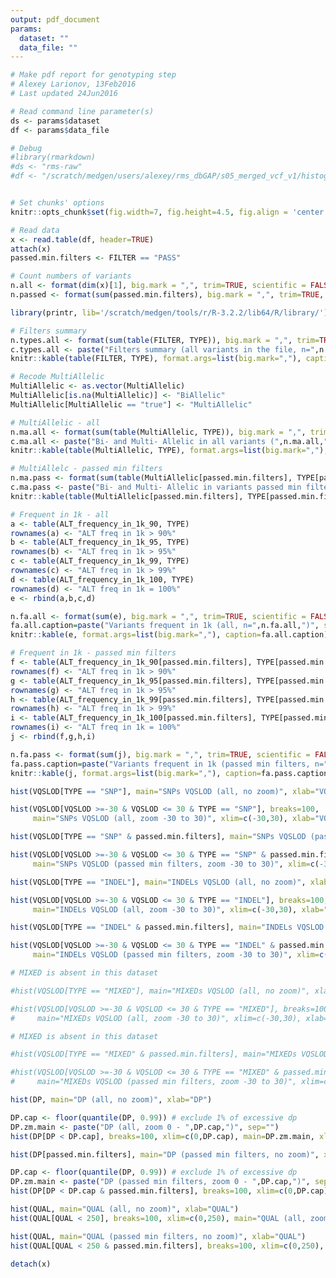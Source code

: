 ```yaml
---
output: pdf_document
params: 
  dataset: ""
  data_file: ""
---
```


```r

# Make pdf report for genotyping step
# Alexey Larionov, 13Feb2016
# Last updated 24Jun2016

# Read command line parameter(s)
ds <- params$dataset
df <- params$data_file

# Debug
#library(rmarkdown)
#ds <- "rms-raw"
#df <- "/scratch/medgen/users/alexey/rms_dbGAP/s05_merged_vcf_v1/histograms/rms_dbGAP_histograms_data.txt"


# Set chunks' options
knitr::opts_chunk$set(fig.width=7, fig.height=4.5, fig.align = 'center', echo=FALSE)

# Read data
x <- read.table(df, header=TRUE)
attach(x)
passed.min.filters <- FILTER == "PASS"

# Count numbers of variants
n.all <- format(dim(x)[1], big.mark = ",", trim=TRUE, scientific = FALSE)
n.passed <- format(sum(passed.min.filters), big.mark = ",", trim=TRUE, scientific = FALSE)

```

\begin{center} 
\fontsize{18}{26}\selectfont 
\textbf{`r ds`\\} 
\fontsize{12}{20}\selectfont 
\textbf{Total number of variants emitted by HC: `r n.all`\\} 
\fontsize{10}{16}\selectfont 
\textbf{Number of variants passed minimal filters: `r n.passed`\\}
\textbf{Minimal HC filter: QUAL > calling threshold (default 30, not emitted)\\}
\textbf{Minimal VQSR filter: VQSLOD > 0}
\end{center}

```r

library(printr, lib='/scratch/medgen/tools/r/R-3.2.2/lib64/R/library/')

# Filters summary
n.types.all <- format(sum(table(FILTER, TYPE)), big.mark = ",", trim=TRUE, scientific = FALSE)
c.types.all <- paste("Filters summary (all variants in the file, n=",n.types.all,")", sep ="")
knitr::kable(table(FILTER, TYPE), format.args=list(big.mark=","), caption=c.types.all)

# Recode MultiAllelic
MultiAllelic <- as.vector(MultiAllelic)
MultiAllelic[is.na(MultiAllelic)] <- "BiAllelic"
MultiAllelic[MultiAllelic == "true"] <- "MultiAllelic"

# MultiAllelic - all
n.ma.all <- format(sum(table(MultiAllelic, TYPE)), big.mark = ",", trim=TRUE, scientific = FALSE)
c.ma.all <- paste("Bi- and Multi- Allelic in all variants (",n.ma.all,")", sep ="")
knitr::kable(table(MultiAllelic, TYPE), format.args=list(big.mark=","), caption=c.ma.all)

# MultiAllelc - passed min filters
n.ma.pass <- format(sum(table(MultiAllelic[passed.min.filters], TYPE[passed.min.filters])), big.mark = ",", trim=TRUE, scientific = FALSE)
c.ma.pass <- paste("Bi- and Multi- Allelic in variants passed min filters (",n.ma.pass,")", sep ="")
knitr::kable(table(MultiAllelic[passed.min.filters], TYPE[passed.min.filters]), format.args=list(big.mark=","), caption=c.ma.pass)

# Frequent in 1k - all
a <- table(ALT_frequency_in_1k_90, TYPE)
rownames(a) <- "ALT freq in 1k > 90%"
b <- table(ALT_frequency_in_1k_95, TYPE)
rownames(b) <- "ALT freq in 1k > 95%"
c <- table(ALT_frequency_in_1k_99, TYPE)
rownames(c) <- "ALT freq in 1k > 99%"
d <- table(ALT_frequency_in_1k_100, TYPE)
rownames(d) <- "ALT freq in 1k = 100%"
e <- rbind(a,b,c,d)

n.fa.all <- format(sum(e), big.mark = ",", trim=TRUE, scientific = FALSE)
fa.all.caption=paste("Variants frequent in 1k (all, n=",n.fa.all,")", sep="")
knitr::kable(e, format.args=list(big.mark=","), caption=fa.all.caption)

# Frequent in 1k - passed min filters
f <- table(ALT_frequency_in_1k_90[passed.min.filters], TYPE[passed.min.filters])
rownames(f) <- "ALT freq in 1k > 90%"
g <- table(ALT_frequency_in_1k_95[passed.min.filters], TYPE[passed.min.filters])
rownames(g) <- "ALT freq in 1k > 95%"
h <- table(ALT_frequency_in_1k_99[passed.min.filters], TYPE[passed.min.filters])
rownames(h) <- "ALT freq in 1k > 99%"
i <- table(ALT_frequency_in_1k_100[passed.min.filters], TYPE[passed.min.filters])
rownames(i) <- "ALT freq in 1k = 100%"
j <- rbind(f,g,h,i)

n.fa.pass <- format(sum(j), big.mark = ",", trim=TRUE, scientific = FALSE)
fa.pass.caption=paste("Variants frequent in 1k (passed min filters, n=",n.fa.pass,")", sep="")
knitr::kable(j, format.args=list(big.mark=","), caption=fa.pass.caption)

```

\pagebreak

```r

hist(VQSLOD[TYPE == "SNP"], main="SNPs VQSLOD (all, no zoom)", xlab="VQSLOD")

hist(VQSLOD[VQSLOD >=-30 & VQSLOD <= 30 & TYPE == "SNP"], breaks=100, 
     main="SNPs VQSLOD (all, zoom -30 to 30)", xlim=c(-30,30), xlab="VQSLOD")

```

\pagebreak

```r

hist(VQSLOD[TYPE == "SNP" & passed.min.filters], main="SNPs VQSLOD (passed min filters, no zoom)", xlab="VQSLOD")

hist(VQSLOD[VQSLOD >=-30 & VQSLOD <= 30 & TYPE == "SNP" & passed.min.filters], breaks=100, 
     main="SNPs VQSLOD (passed min filters, zoom -30 to 30)", xlim=c(-30,30), xlab="VQSLOD")

```

\pagebreak

```r

hist(VQSLOD[TYPE == "INDEL"], main="INDELs VQSLOD (all, no zoom)", xlab="VQSLOD")

hist(VQSLOD[VQSLOD >=-30 & VQSLOD <= 30 & TYPE == "INDEL"], breaks=100, 
     main="INDELs VQSLOD (all, zoom -30 to 30)", xlim=c(-30,30), xlab="VQSLOD")

```

\pagebreak

```r
hist(VQSLOD[TYPE == "INDEL" & passed.min.filters], main="INDELs VQSLOD (passed min filters, no zoom)", xlab="VQSLOD")

hist(VQSLOD[VQSLOD >=-30 & VQSLOD <= 30 & TYPE == "INDEL" & passed.min.filters], breaks=25, 
     main="INDELs VQSLOD (passed min filters, zoom -30 to 30)", xlim=c(-30,30), xlab="VQSLOD")

```

\pagebreak

```r

# MIXED is absent in this dataset

#hist(VQSLOD[TYPE == "MIXED"], main="MIXEDs VQSLOD (all, no zoom)", xlab="VQSLOD")

#hist(VQSLOD[VQSLOD >=-30 & VQSLOD <= 30 & TYPE == "MIXED"], breaks=100, 
#     main="MIXEDs VQSLOD (all, zoom -30 to 30)", xlim=c(-30,30), xlab="VQSLOD")

```

\pagebreak

```r

# MIXED is absent in this dataset

#hist(VQSLOD[TYPE == "MIXED" & passed.min.filters], main="MIXEDs VQSLOD (passed min filters, no zoom)", xlab="VQSLOD")

#hist(VQSLOD[VQSLOD >=-30 & VQSLOD <= 30 & TYPE == "MIXED" & passed.min.filters], breaks=25, 
#     main="MIXEDs VQSLOD (passed min filters, zoom -30 to 30)", xlim=c(-30,30), xlab="VQSLOD")

```

\pagebreak

```r

hist(DP, main="DP (all, no zoom)", xlab="DP")

DP.cap <- floor(quantile(DP, 0.99)) # exclude 1% of excessive dp
DP.zm.main <- paste("DP (all, zoom 0 - ",DP.cap,")", sep="")
hist(DP[DP < DP.cap], breaks=100, xlim=c(0,DP.cap), main=DP.zm.main, xlab="DP")

```

\pagebreak

```r

hist(DP[passed.min.filters], main="DP (passed min filters, no zoom)", xlab="DP")

DP.cap <- floor(quantile(DP, 0.99)) # exclude 1% of excessive dp
DP.zm.main <- paste("DP (passed min filters, zoom 0 - ",DP.cap,")", sep="")
hist(DP[DP < DP.cap & passed.min.filters], breaks=100, xlim=c(0,DP.cap), main=DP.zm.main, xlab="DP")

```

\pagebreak

```r

hist(QUAL, main="QUAL (all, no zoom)", xlab="QUAL")
hist(QUAL[QUAL < 250], breaks=100, xlim=c(0,250), main="QUAL (all, zoom 0 - 250)", xlab="QUAL")

```

\pagebreak

```r

hist(QUAL, main="QUAL (passed min filters, no zoom)", xlab="QUAL")
hist(QUAL[QUAL < 250 & passed.min.filters], breaks=100, xlim=c(0,250), main="QUAL (passed min filters, zoom 0 - 250)", xlab="QUAL")

```

```r

detach(x)

```
